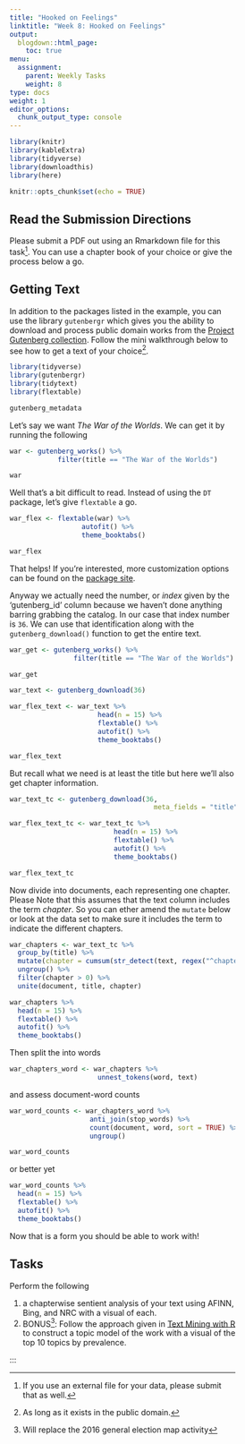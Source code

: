 ```yaml
---
title: "Hooked on Feelings"
linktitle: "Week 8: Hooked on Feelings"
output:
  blogdown::html_page:
    toc: true
menu:
  assignment:
    parent: Weekly Tasks
    weight: 8
type: docs
weight: 1
editor_options: 
  chunk_output_type: console
---
```


<style>
.hvr-sweep-to-left {
  display: inline-block;
  vertical-align: middle;
  -webkit-transform: perspective(1px) translateZ(0);
  transform: perspective(1px) translateZ(0);
  box-shadow: 0 0 1px rgba(0, 0, 0, 0);
  position: relative;
  -webkit-transition-property: color;
  transition-property: color;
  -webkit-transition-duration: 0.25s;
  transition-duration: 0.25s;
}

.hvr-sweep-to-left:before {
  content: "";
  position: absolute;
  z-index: -1;
  top: 0;
  left: 0;
  right: 0;
  bottom: 0;
  background:	#003277;
  -webkit-transform: scaleX(0);
  transform: scaleX(0);
  -webkit-transform-origin: 100% 50%;
  transform-origin: 100% 50%;
  -webkit-transition-property: transform;
  transition-property: transform;
  -webkit-transition-duration: 0.3s;
  transition-duration: 0.3s;
  -webkit-transition-timing-function: ease-out;
  transition-timing-function: ease-out;
}

.hvr-sweep-to-left:hover, .hvr-sweep-to-left:focus, .hvr-sweep-to-left:active {
  color: white;
}

.hvr-sweep-to-left:hover:before, .hvr-sweep-to-left:focus:before, .hvr-sweep-to-left:active:before {
  -webkit-transform: scaleX(1);
  transform: scaleX(1);
}

* {
  box-sizing: border-box;
}

.tabs {
  display: flex;
  flex-wrap: wrap;
  max-width: 700px;
  background: #efefef;
  box-shadow: 0 48px 80px -32px rgba(0,0,0,0.3);
}

.input {
  position: absolute;
  opacity: 0;
}

.label {
  width: 100%;
  padding: 20px 30px;
  background: #e5e5e5;
  cursor: pointer;
  font-weight: bold;
  font-size: 18px;
  color: #7f7f7f;
  transition: background 0.1s, color 0.1s;
}

.label:hover {
  background: #d8d8d8;
}

.label:active {
  background: #ccc;
}

.input:focus + .label {
  box-shadow: inset 0px 0px 0px 3px #2aa1c0;
  z-index: 1;
}

.input:checked + .label {
  background: #fff;
  color: #000;
}

@media (min-width: 600px) {
  .label {
    width: auto;
  }
}

.panel {
  display: none;
  padding: 20px 30px 30px;
  background: #fff;
}

@media (min-width: 600px) {
  .panel {
    order: 99;
  }
}

.input:checked + .label + .panel {
  display: block;
}
</style>

```r
library(knitr)
library(kableExtra)
library(tidyverse)
library(downloadthis)
library(here)
```

```r
knitr::opts_chunk$set(echo = TRUE)
```

## Read the Submission Directions
Please submit a PDF out using an Rmarkdown file for this task^[If you use an external file for your data, please submit that as well.]. You can use a chapter book of your choice or give the process below a go.

## Getting Text
In addition to the packages listed in the example, you can use the library `gutenbergr` which gives you the ability to download and process public domain works from the [Project Gutenberg collection](https://www.gutenberg.org/){target="_blank"}. Follow the mini walkthrough below to see how to get a text of your choice^[As long as it exists in the public domain.].

```r
library(tidyverse)
library(gutenbergr)
library(tidytext)
library(flextable)

gutenberg_metadata
```

Let's say we want *The War of the Worlds*. We can get it by running the following

```r
war <- gutenberg_works() %>%
            filter(title == "The War of the Worlds")

war
```

Well that's a bit difficult to read. Instead of using the `DT` package, let's give `flextable` a go. 

```r
war_flex <- flextable(war) %>%
                  autofit() %>%
                  theme_booktabs()

war_flex
```

That helps! If you're interested, more customization options can be found on the [package site](https://davidgohel.github.io/flextable/){target="_blank"}.

Anyway we actually need the number, or *index* given by the 'gutenberg_id' column because we haven't done anything barring grabbing the catalog. In our case that index number is `36`. We can use that identification along with the `gutenberg_download()` function to get the entire text.

```r
war_get <- gutenberg_works() %>%
                filter(title == "The War of the Worlds")

war_get
```

```r
war_text <- gutenberg_download(36)

war_flex_text <- war_text %>%
                      head(n = 15) %>%
                      flextable() %>%
                      autofit() %>%
                      theme_booktabs()

war_flex_text
```

But recall what we need is at least the title but here we'll also get chapter information.

```r
war_text_tc <- gutenberg_download(36,
                                    meta_fields = "title")

war_flex_text_tc <- war_text_tc %>%
                          head(n = 15) %>%
                          flextable() %>%
                          autofit() %>%
                          theme_booktabs()

war_flex_text_tc
```

Now divide into documents, each representing one chapter. Please Note that this assumes that the text column includes the term *chapter*. So you can ether amend the `mutate` below or look at the data set to make sure it includes the term to indicate the different chapters.

```r
war_chapters <- war_text_tc %>%
  group_by(title) %>%
  mutate(chapter = cumsum(str_detect(text, regex("^chapter ", ignore_case = TRUE)))) %>%
  ungroup() %>%
  filter(chapter > 0) %>%
  unite(document, title, chapter)

war_chapters %>%
  head(n = 15) %>%
  flextable() %>%
  autofit() %>%
  theme_booktabs()
```

Then split the into words

```r
war_chapters_word <- war_chapters %>%
                      unnest_tokens(word, text)
```

and assess document-word counts

```r
war_word_counts <- war_chapters_word %>%
                    anti_join(stop_words) %>%
                    count(document, word, sort = TRUE) %>%
                    ungroup()

war_word_counts
```

or better yet

```r
war_word_counts %>%
  head(n = 15) %>%
  flextable() %>%
  autofit() %>%
  theme_booktabs()
```

Now that is a form you should be able to work with!

## Tasks

Perform the following

1. a chapterwise sentient analysis of your text using AFINN, Bing, and NRC with a visual of each.
2. BONUS^[Will replace the 2016 general election map activity]: Follow the approach given in [Text Mining with R](https://www.tidytextmining.com/){target="_blank"} to construct a topic model of the work with a visual of the top 10 topics by prevalence.

:::